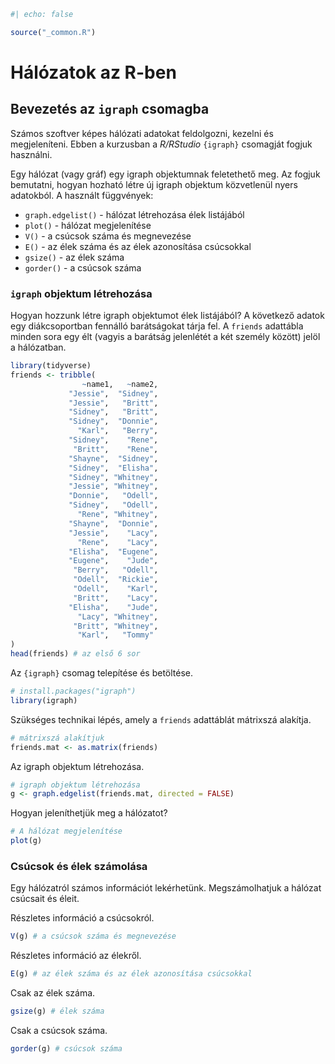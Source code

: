 ```{r}
#| echo: false

source("_common.R")
```

# Hálózatok az R-ben

## Bevezetés az `igraph` csomagba

Számos szoftver képes hálózati adatokat feldolgozni, kezelni és megjeleníteni. Ebben a kurzusban a *R/RStudio* `{igraph}` csomagját fogjuk használni.

Egy hálózat (vagy gráf) egy igraph objektumnak feletethető meg. Az fogjuk bemutatni, hogyan hozható létre új igraph objektum közvetlenül nyers adatokból. A használt függvények:

- `graph.edgelist()` - hálózat létrehozása élek listájából
- `plot()` - hálózat megjelenítése
- `V()` - a csúcsok száma és megnevezése
- `E()` - az élek száma és az élek azonosítása csúcsokkal
- `gsize()` -  az élek száma
- `gorder()` - a csúcsok száma

### `igraph` objektum létrehozása

Hogyan hozzunk létre igraph objektumot élek listájából? A következő adatok egy diákcsoportban fennálló barátságokat tárja fel. A `friends` adattábla minden sora egy élt (vagyis a barátság jelenlétét a két személy között) jelöl a hálózatban.

```{r}
library(tidyverse)
friends <- tribble(
                ~name1,   ~name2,
             "Jessie",  "Sidney",
             "Jessie",   "Britt",
             "Sidney",   "Britt",
             "Sidney",  "Donnie",
               "Karl",   "Berry",
             "Sidney",    "Rene",
              "Britt",    "Rene",
             "Shayne",  "Sidney",
             "Sidney",  "Elisha",
             "Sidney", "Whitney",
             "Jessie", "Whitney",
             "Donnie",   "Odell",
             "Sidney",   "Odell",
               "Rene", "Whitney",
             "Shayne",  "Donnie",
             "Jessie",    "Lacy",
               "Rene",    "Lacy",
             "Elisha",  "Eugene",
             "Eugene",    "Jude",
              "Berry",   "Odell",
              "Odell",  "Rickie",
              "Odell",    "Karl",
              "Britt",    "Lacy",
             "Elisha",    "Jude",
               "Lacy", "Whitney",
              "Britt", "Whitney",
               "Karl",   "Tommy"
)
head(friends) # az első 6 sor
```


Az `{igraph}` csomag telepítése és betöltése.

```{r}
# install.packages("igraph")
library(igraph)
```

Szükséges technikai lépés, amely a `friends` adattáblát mátrixszá alakítja.

```{r}
# mátrixszá alakítjuk
friends.mat <- as.matrix(friends)
```

Az igraph objektum létrehozása.

```{r}
# igraph objektum létrehozása
g <- graph.edgelist(friends.mat, directed = FALSE)
```


Hogyan jeleníthetjük meg a hálózatot?

```{r}
# A hálózat megjelenítése
plot(g)
```


### Csúcsok és élek számolása

Egy hálózatról számos információt lekérhetünk. Megszámolhatjuk a hálózat csúcsait és éleit.

Részletes információ a csúcsokról.

```{r}
V(g) # a csúcsok száma és megnevezése
```

Részletes információ az élekről.

```{r}
E(g) # az élek száma és az élek azonosítása csúcsokkal
```

Csak az élek száma.

```{r}
gsize(g) # élek száma
```

Csak a csúcsok száma.

```{r}
gorder(g) # csúcsok száma
```

